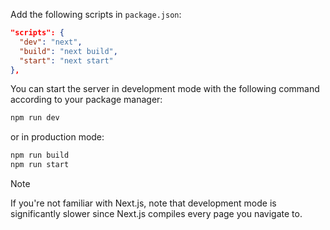 
Add the following scripts in `package.json`:

```json filename="package.json"
"scripts": {
  "dev": "next",
  "build": "next build",
  "start": "next start"
},
```

You can start the server in development mode with the following command
according to your package manager:

```sh npm2yarn
npm run dev
```

or in production mode:

```sh npm2yarn
npm run build
npm run start
```

> [!NOTE]
>
> If you're not familiar with Next.js, note that development mode is
> significantly slower since Next.js compiles every page you navigate to.
